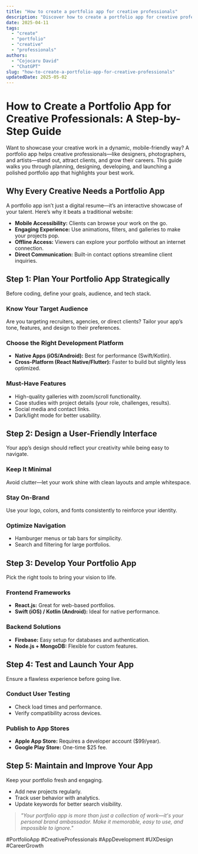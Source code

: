 ```yaml
---
title: "How to create a portfolio app for creative professionals"
description: "Discover how to create a portfolio app for creative professionals with this in-depth guide, providing actionable insights and practical tips to boost your knowledge and results."
date: 2025-04-11
tags:
  - "create"
  - "portfolio"
  - "creative"
  - "professionals"
authors:
  - "Cojocaru David"
  - "ChatGPT"
slug: "how-to-create-a-portfolio-app-for-creative-professionals"
updatedDate: 2025-05-02
---
```


# How to Create a Portfolio App for Creative Professionals: A Step-by-Step Guide  

Want to showcase your creative work in a dynamic, mobile-friendly way? A portfolio app helps creative professionals—like designers, photographers, and artists—stand out, attract clients, and grow their careers. This guide walks you through planning, designing, developing, and launching a polished portfolio app that highlights your best work.  

## Why Every Creative Needs a Portfolio App  

A portfolio app isn’t just a digital resume—it’s an interactive showcase of your talent. Here’s why it beats a traditional website:  

- **Mobile Accessibility:** Clients can browse your work on the go.  
- **Engaging Experience:** Use animations, filters, and galleries to make your projects pop.  
- **Offline Access:** Viewers can explore your portfolio without an internet connection.  
- **Direct Communication:** Built-in contact options streamline client inquiries.  

## Step 1: Plan Your Portfolio App Strategically  

Before coding, define your goals, audience, and tech stack.  

### Know Your Target Audience  
Are you targeting recruiters, agencies, or direct clients? Tailor your app’s tone, features, and design to their preferences.  

### Choose the Right Development Platform  
- **Native Apps (iOS/Android):** Best for performance (Swift/Kotlin).  
- **Cross-Platform (React Native/Flutter):** Faster to build but slightly less optimized.  

### Must-Have Features  
- High-quality galleries with zoom/scroll functionality.  
- Case studies with project details (your role, challenges, results).  
- Social media and contact links.  
- Dark/light mode for better usability.  

## Step 2: Design a User-Friendly Interface  

Your app’s design should reflect your creativity while being easy to navigate.  

### Keep It Minimal  
Avoid clutter—let your work shine with clean layouts and ample whitespace.  

### Stay On-Brand  
Use your logo, colors, and fonts consistently to reinforce your identity.  

### Optimize Navigation  
- Hamburger menus or tab bars for simplicity.  
- Search and filtering for large portfolios.  

## Step 3: Develop Your Portfolio App  

Pick the right tools to bring your vision to life.  

### Frontend Frameworks  
- **React.js:** Great for web-based portfolios.  
- **Swift (iOS) / Kotlin (Android):** Ideal for native performance.  

### Backend Solutions  
- **Firebase:** Easy setup for databases and authentication.  
- **Node.js + MongoDB:** Flexible for custom features.  

## Step 4: Test and Launch Your App  

Ensure a flawless experience before going live.  

### Conduct User Testing  
- Check load times and performance.  
- Verify compatibility across devices.  

### Publish to App Stores  
- **Apple App Store:** Requires a developer account ($99/year).  
- **Google Play Store:** One-time $25 fee.  

## Step 5: Maintain and Improve Your App  

Keep your portfolio fresh and engaging.  
- Add new projects regularly.  
- Track user behavior with analytics.  
- Update keywords for better search visibility.  

> _"Your portfolio app is more than just a collection of work—it's your personal brand ambassador. Make it memorable, easy to use, and impossible to ignore."_  

#PortfolioApp #CreativeProfessionals #AppDevelopment #UXDesign #CareerGrowth